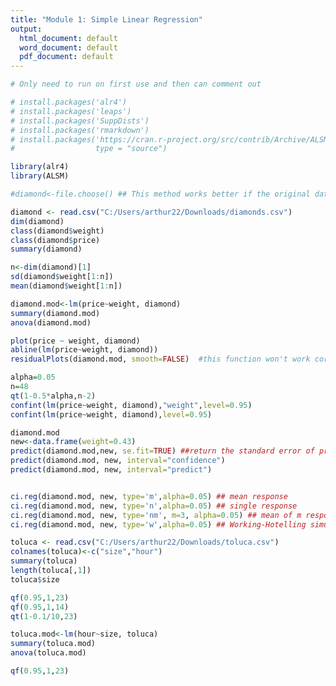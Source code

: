 ---
title: "Module 1: Simple Linear Regression"
output:
  html_document: default
  word_document: default
  pdf_document: default
---

```{r}
# Only need to run on first use and then can comment out

# install.packages('alr4')
# install.packages('leaps')
# install.packages('SuppDists')
# install.packages('rmarkdown')
# install.packages('https://cran.r-project.org/src/contrib/Archive/ALSM/ALSM_0.2.0.tar.gz', repos = NULL,
#                  type = "source")
```

```{r}
library(alr4)
library(ALSM)
```

```{r message=FALSE}
#diamond<-file.choose() ## This method works better if the original data has no header row, and then you will need to add the variable names manually. 

diamond <- read.csv("C:/Users/arthur22/Downloads/diamonds.csv")
dim(diamond)
class(diamond$weight)
class(diamond$price)
summary(diamond)
```

```{r sx}
n<-dim(diamond)[1]
sd(diamond$weight[1:n])  
mean(diamond$weight[1:n])
```

```{r}
diamond.mod<-lm(price~weight, diamond)
summary(diamond.mod)
anova(diamond.mod)
```

```{r}
plot(price ~ weight, diamond)
abline(lm(price~weight, diamond))
residualPlots(diamond.mod, smooth=FALSE)  #this function won't work correctly if the alr4 package is not installed or the R version is not compatible. 
```

```{r confidence interval for estimators}
alpha=0.05
n=48
qt(1-0.5*alpha,n-2)
confint(lm(price~weight, diamond),"weight",level=0.95)  
confint(lm(price~weight, diamond),level=0.95)
```

```{r prediction}
diamond.mod
new<-data.frame(weight=0.43)
predict(diamond.mod,new, se.fit=TRUE) ##return the standard error of prediction 
predict(diamond.mod, new, interval="confidence")
predict(diamond.mod, new, interval="predict")


ci.reg(diamond.mod, new, type='m',alpha=0.05) ## mean response 
ci.reg(diamond.mod, new, type='n',alpha=0.05) ## single response 
ci.reg(diamond.mod, new, type='nm', m=3, alpha=0.05) ## mean of m response 
ci.reg(diamond.mod, new, type='w',alpha=0.05) ## Working-Hotelling simultaneous 
```

```{r}
toluca <- read.csv("C:/Users/arthur22/Downloads/toluca.csv")
colnames(toluca)<-c("size","hour")
summary(toluca)
length(toluca[,1])
toluca$size
```

```{r}
qf(0.95,1,23)
qf(0.95,1,14)
qt(1-0.1/10,23)
```

```{r LSM}
toluca.mod<-lm(hour~size, toluca)
summary(toluca.mod)
anova(toluca.mod)

qf(0.95,1,23)
```